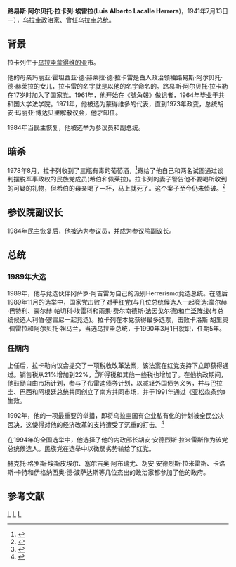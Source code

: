 {{Infobox Uruguayan politician
|name = 路易斯·阿尔贝托·拉卡列
|image = Luis Alberto Lacalle de Herrera (cropped).jpg
|caption = 路易斯·阿尔贝托·拉卡列摄于2014年
|order = 第36任
|office = 乌拉圭总统
|term_start = 1990年3月1日
|term_end = 1995年3月1日
|predecessor = 胡利奧·瑪麗亞·桑吉內蒂
|successor = [[胡利奧·瑪麗亞·桑吉內蒂|胡利奧·瑪麗亞·桑吉內蒂]]
|office1 = 乌拉圭参议员
|term_start1 = 2010年2月15日
|term_end1 = 2015年2月15日
|term_start2 = 1985年2月15日
|term_end2 = 1990年2月15日
|office3 = [[民族黨|民族黨]]主席
|term_start3 = 2009年3月22日
|term_end3 = 2011年1月8日
|predecessor3 = Carlos Julio Pereyra
|successor3 = [[路易斯·阿爾貝托·黑伯·豐塔納|路易斯·阿爾貝托·黑伯·豐塔納]]
|term_start4 = 1999年4月11日
|term_end4 = 2004年7月13日
|predecessor4 = Alberto Volonté
|successor4 = [[豪爾赫·華盛頓·拉拉納加·弗拉加|豪爾赫·華盛頓·拉拉納加·弗拉加]]
|birth_date = {{Birth date and age|1941|7|13|mf=y}}
|birth_place = {{flag|Uruguay}}[[蒙德維的亞|蒙德維的亞]]
|death_date =
|death_place =
|nationality = 乌拉圭
|alma_mater = [[烏拉圭共和國大學|烏拉圭共和國大學]]
|parents = 卡洛斯·拉卡列 {{small|(父)}}<br />Maria Hortensia de Herrera Uriarte {{small|(母)}} 
|spouse = [[瑪麗亞·朱莉婭·波·布里托·德爾·皮諾|瑪麗亞·朱莉婭·波·布里托·德爾·皮諾]] {{small|(1970–今天)}}
|children = Pilar <br /> [[路易斯·拉卡列·波烏|路易斯·拉卡列·波烏]] <br /> 胡安·荷西 <br /> 曼努埃爾
|party = [[民族党|民族党]]
|profession = [[律师|律师]]
|vicepresident = [[貢薩洛·阿奎爾|貢薩洛·阿奎爾]]
|signature = Lacalle signature.svg
}}

'''路易斯·阿尔贝托·拉卡列·埃雷拉'''('''Luis Alberto Lacalle Herrera''')，1941年7月13日－），[[乌拉圭|乌拉圭]]政治家、曾任[[乌拉圭总统|乌拉圭总统]]。

== 背景 ==
拉卡列生于[[乌拉圭|乌拉圭]][[蒙得维的亚|蒙得维的亚]]市。

他的母亲玛丽亚·霍坦西亚·德·赫莱拉·德·拉卡雷是白人政治领袖路易斯·阿尔贝托·德·赫莱拉的女儿，拉卡雷的名字就是以他的名字命名的。路易斯·阿尔贝托·拉卡勒在17岁时加入了国家党。1961年，他开始在《號角報》做记者，1964年毕业于共和国大学法学院。1971年，他被选为蒙得维多的代表，直到1973年政变，总统胡安·玛丽亚·博达贝里解散议会，他才卸任。

1984年当民主恢复，他被选举为参议员和副总统。
== 暗杀 ==
1978年8月，拉卡列收到了三瓶有毒的葡萄酒，<ref>{{cite news|url=http://www.laht.com/article.asp?CategoryId=23620&ArticleId=346146|title=Former guerrilla and former president headed to runoff in Uruguay|accessdate=2020-01-06|archive-date=2018-10-09|archive-url=https://web.archive.org/web/20181009052656/http://www.laht.com/article.asp?CategoryId=23620&ArticleId=346146|dead-url=no}}</ref>寄给了他自己和两名试图通过谈判摆脱军事政权的民族党成员(希伯和佩莱拉)。拉卡列的妻子警告他不要喝所收到的可疑的礼物，但希伯的母亲喝了一杯，马上就死了。这个案子至今仍未侦破。<ref>{{cite web|url=http://www.ired.gub.uy/contenido/2008/02/2008021511.htm|title=Jueza solicitó pericias a las botellas de vino envenenado|language=es}}{{dead link|date=January 2018 |bot=InternetArchiveBot |fix-attempted=yes }}</ref>

== 参议院副议长 ==
1984年民主恢复后，他被选为参议员，并成为参议院副议长。

== 总统 ==
=== 1989年大选 ===
1989年，他与竞选伙伴冈萨罗·阿吉雷为自己的派别Herrerismo竞选总统。在随后1989年11月的选举中，国家党击败了对手[[紅黨_(烏拉圭)|红党]](与几位总统候选人一起竞选:豪尔赫·巴特利、豪尔赫·帕切科·埃雷科和雨果·费尔南德斯·法因戈尔德)和[[廣泛陣線_(烏拉圭)|广泛阵线]](与总统候选人利伯·塞雷尼一起竞选)。拉卡列在本党获得最多选票，击败卡洛斯·胡里奥·佩雷拉和阿尔贝托·祖马兰，当选乌拉圭总统，于1990年3月1日就职，任期5年。
=== 任期内 ===
上任后，拉卡勒向议会提交了一项税收改革法案，该法案在红党支持下立即获得通过。销售税从21%增加到22%，<ref>{{cite web|url=http://www.larepublica.com.uy/editorial/327132-la-reforma-tributaria-el-debate-ideologico|title=La reforma tributaria, el debate ideologico|publisher=www.larepublica.com.uy|language=es|date=2008-08-21|access-date=2020-01-06|archive-date=2008-08-25|archive-url=https://web.archive.org/web/20080825043551/http://www.larepublica.com.uy/editorial/327132-la-reforma-tributaria-el-debate-ideologico|dead-url=no}}</ref>所得税和其他一些税也增加了。在他执政期间，他鼓励自由市场计划，参与了布雷迪债券计划，以减轻外国债务义务，并与巴拉圭、巴西和阿根廷总统共同创立了南方共同市场，并于1991年通过《亚松森条约》生效。

1992年，他的一项最重要的举措，即将乌拉圭国有企业私有化的计划被全民公决否决，这使得对他的经济改革的支持遭受了沉重的打击。<ref>{{cite journal|title=Economic reform and democratization in Argentina and Uruguay|author=Charles Blake|journal=Journal of Interamerican Studies and World Affairs|volume= 40|number=3|pages=1–26|doi=10.2307/166198|jstor=166198|year = 1998}}</ref>

在1994年的全国选举中，他选择了他的内政部长胡安·安德烈斯·拉米雷斯作为该党总统候选人。民族党在选举中以微弱劣势输给了红党。

赫克托·格罗斯·埃斯皮埃尔、塞尔吉奥·阿布瑞尤、胡安·安德烈斯·拉米雷斯、卡洛斯·卡特和伊格纳西奥·德·波萨达斯等几位杰出的政治家都参加了他的政府。

==参考文献==
{{reflist}}

{{start box}}
{{s-before|[[胡利奥·玛丽亚·桑吉内蒂|胡利奥·玛丽亚·桑吉内蒂]]}}
{{s-title|[[乌拉圭总统|乌拉圭总统]]|1990年-1995年}}
{{s-after|[[胡利奥·玛丽亚·桑吉内蒂|胡利奥·玛丽亚·桑吉内蒂]]}}
{{end box}}

{{Authority control}}
[[Category:1941年出生|L]]
[[Category:乌拉圭总统|L]]
[[Category:聖米迦勒及聖喬治勳章榮譽爵級大十字勳章持有人|L]]